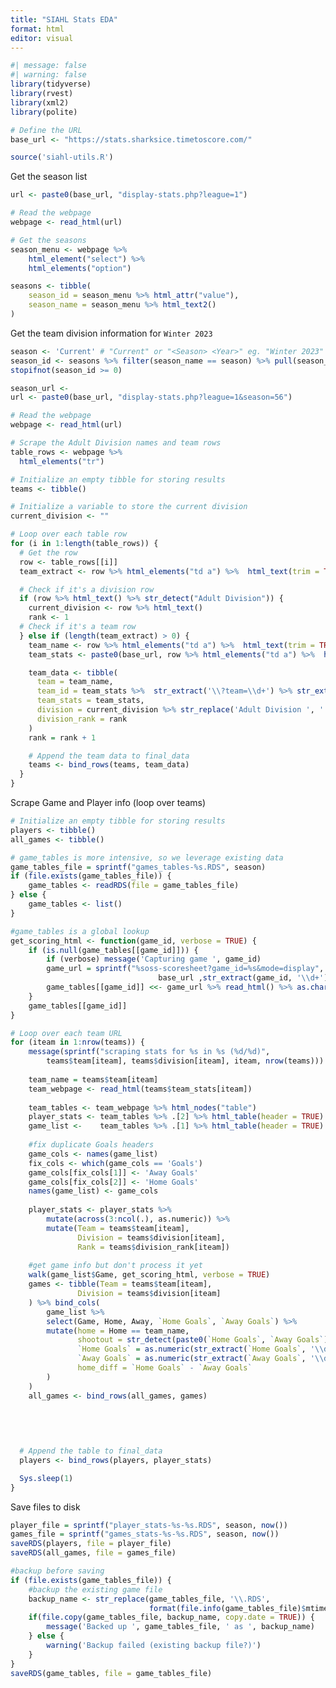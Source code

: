 ```yaml
---
title: "SIAHL Stats EDA"
format: html
editor: visual
---
```


```r
#| message: false
#| warning: false
library(tidyverse)
library(rvest)
library(xml2)
library(polite)

# Define the URL
base_url <- "https://stats.sharksice.timetoscore.com/"

source('siahl-utils.R')
```

Get the season list

```r
url <- paste0(base_url, "display-stats.php?league=1")

# Read the webpage
webpage <- read_html(url)

# Get the seasons
season_menu <- webpage %>%
    html_element("select") %>% 
    html_elements("option")

seasons <- tibble(
    season_id = season_menu %>% html_attr("value"),
    season_name = season_menu %>% html_text2()
)
```

Get the team division information for `Winter 2023`

```r
season <- 'Current' # "Current" or "<Season> <Year>" eg. "Winter 2023"
season_id <- seasons %>% filter(season_name == season) %>% pull(season_id)
stopifnot(season_id >= 0)

season_url <- 
url <- paste0(base_url, "display-stats.php?league=1&season=56")

# Read the webpage
webpage <- read_html(url)

# Scrape the Adult Division names and team rows
table_rows <- webpage %>%
  html_elements("tr") 

# Initialize an empty tibble for storing results
teams <- tibble()

# Initialize a variable to store the current division
current_division <- ""

# Loop over each table row
for (i in 1:length(table_rows)) {
  # Get the row
  row <- table_rows[[i]]
  team_extract <- row %>% html_elements("td a") %>%  html_text(trim = TRUE)

  # Check if it's a division row
  if (row %>% html_text() %>% str_detect("Adult Division")) {
    current_division <- row %>% html_text()
    rank <- 1
  # Check if it's a team row
  } else if (length(team_extract) > 0) {
    team_name <- row %>% html_elements("td a") %>%  html_text(trim = TRUE)
    team_stats <- paste0(base_url, row %>% html_elements("td a") %>%  html_attr("href"))

    team_data <- tibble(
      team = team_name,
      team_id = team_stats %>%  str_extract('\\?team=\\d+') %>% str_extract('\\d+'),
      team_stats = team_stats,
      division = current_division %>% str_replace('Adult Division ', ''),
      division_rank = rank
    )
    rank = rank + 1

    # Append the team data to final_data
    teams <- bind_rows(teams, team_data)
  }
}
```

Scrape Game and Player info (loop over teams)

```r
# Initialize an empty tibble for storing results
players <- tibble() 
all_games <- tibble()

# game_tables is more intensive, so we leverage existing data
game_tables_file = sprintf("games_tables-%s.RDS", season)
if (file.exists(game_tables_file)) {
    game_tables <- readRDS(file = game_tables_file)
} else {
    game_tables <- list()
}

#game_tables is a global lookup
get_scoring_html <- function(game_id, verbose = TRUE) {
    if (is.null(game_tables[[game_id]])) {
        if (verbose) message('Capturing game ', game_id)
        game_url = sprintf("%soss-scoresheet?game_id=%s&mode=display", 
                                 base_url ,str_extract(game_id, '\\d+')) 
        game_tables[[game_id]] <<- game_url %>% read_html() %>% as.character()
    }
    game_tables[[game_id]]
}

# Loop over each team URL
for (iteam in 1:nrow(teams)) {
    message(sprintf("scraping stats for %s in %s (%d/%d)", 
        teams$team[iteam], teams$division[iteam], iteam, nrow(teams)))
    
    team_name = teams$team[iteam]
    team_webpage <- read_html(teams$team_stats[iteam])
    
    team_tables <- team_webpage %>% html_nodes("table")
    player_stats <- team_tables %>% .[2] %>% html_table(header = TRUE) %>% .[[1]] %>% promote_header()
    game_list <-    team_tables %>% .[1] %>% html_table(header = TRUE) %>% .[[1]] %>% promote_header()
    
    #fix duplicate Goals headers
    game_cols <- names(game_list) 
    fix_cols <- which(game_cols == 'Goals')
    game_cols[fix_cols[1]] <- 'Away Goals'
    game_cols[fix_cols[2]] <- 'Home Goals'
    names(game_list) <- game_cols
    
    player_stats <- player_stats %>% 
        mutate(across(3:ncol(.), as.numeric)) %>% 
        mutate(Team = teams$team[iteam], 
               Division = teams$division[iteam], 
               Rank = teams$division_rank[iteam])
    
    #get game info but don't process it yet
    walk(game_list$Game, get_scoring_html, verbose = TRUE)
    games <- tibble(Team = teams$team[iteam], 
               Division = teams$division[iteam]
    ) %>% bind_cols(
        game_list %>% 
        select(Game, Home, Away, `Home Goals`, `Away Goals`) %>% 
        mutate(home = Home == team_name,
               shootout = str_detect(paste0(`Home Goals`, `Away Goals`), 'S'),
               `Home Goals` = as.numeric(str_extract(`Home Goals`, '\\d+')),
               `Away Goals` = as.numeric(str_extract(`Away Goals`, '\\d+')),
               home_diff = `Home Goals` - `Away Goals`
        ) 
    ) 
    all_games <- bind_rows(all_games, games)
    
    
    

  
  # Append the table to final_data
  players <- bind_rows(players, player_stats)

  Sys.sleep(1)
}

```

Save files to disk

```r
player_file = sprintf("player_stats-%s-%s.RDS", season, now())
games_file = sprintf("games_stats-%s-%s.RDS", season, now())
saveRDS(players, file = player_file)
saveRDS(all_games, file = games_file)

#backup before saving
if (file.exists(game_tables_file)) {
    #backup the existing game file
    backup_name <- str_replace(game_tables_file, '\\.RDS', 
                               format(file.info(game_tables_file)$mtime, '-%Y-%m-%d-%H%M%S.RDS'))
    if(file.copy(game_tables_file, backup_name, copy.date = TRUE)) {
        message('Backed up ', game_tables_file, ' as ', backup_name)
    } else {
        warning('Backup failed (existing backup file?)')
    }
}
saveRDS(game_tables, file = game_tables_file)
```
